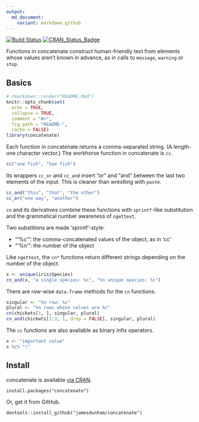 ```yaml
---
output:
  md_document:
    variant: markdown_github
---
```

[![Build Status](https://travis-ci.org/jamesdunham/concatenate.svg?branch=master)](https://travis-ci.org/jamesdunham/concatenate)
[![CRAN_Status_Badge](http://www.r-pkg.org/badges/version/concatenate)](https://cran.r-project.org/package=concatenate)

Functions in concatenate construct human-friendly text from elements whose
values aren't known in advance, as in calls to `message`, `warning` or `stop`.

## Basics

```r
# rmarkdown::render("README.Rmd")
knitr::opts_chunk$set(
  echo = TRUE,
  collapse = TRUE,
  comment = "#>",
  fig.path = "README-",
  cache = FALSE)
library(concatenate)
```

Each function in concatenate returns a comma-separated string. (A length-one
character vector.) The workhorse function in concatenate is `cc`.
```r
cc("one fish", "two fish")
```

Its wrappers `cc_or` and `cc_and` insert "or" and "and" between the last two
elements of the input. This is cleaner than wrestling with `paste`.
```r
cc_and("this", "that", "the other")
cc_or("one way", "another")
```

`cn` and its derivatives combine these functions with `sprintf`-like
substitution and the grammatical number awareness of `ngettext`.

Two substitions are made ‘sprintf’-style:

  * "‘%c’": the comma-concatenated values of the object, as in ‘cc’
  * "‘%n’": the number of the object

Like `ngettext`, the `cn*` functions return different strings depending on the
number of the object.

```r
x <- unique(iris$Species)
cn_and(x, "a single species: %c", "%n unique species: %c")
```

There are row-wise `data.frame` methods for the `cn` functions.
```r
singular <- "%n row: %c"
plural <- "%n rows whose values are %c"
cn(chickwts[1, ], singular, plural)
cn_and(chickwts[1:3, 1, drop = FALSE], singular, plural)
```

The `cc` functions are also available as binary infix operators.
```r
x <- "important value"
x %c% "!"
```

## Install

concatenate is available
[via CRAN](https://cran.r-project.org/package=concatenate).
```
install.packages("concatenate")
```

Or, get it from GitHub.
```
devtools::install_github("jamesdunham/concatenate")
```
